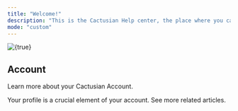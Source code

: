 ```yaml
---
title: "Welcome!"
description: "This is the Cactusian Help center, the place where you can find answers to your questions and document yourself about anything else related."
mode: "custom"
---
```


<img
  className="hidden dark:block"
  src="/scdn/index_7.jpg"
  alt={true}
  title={true}
/>

## Account

Learn more about your Cactusian Account.

<CardGroup cols={2}>
  <Card title="Profile Setup" icon="user" iconType="solid" href="/account/management/profile-setup">
    Your profile is a crucial element of your account.
  </Card>
  <Card title="See more..." icon="angle-right" iconType="solid" href="/account">
    See more related articles.
  </Card>
</CardGroup>